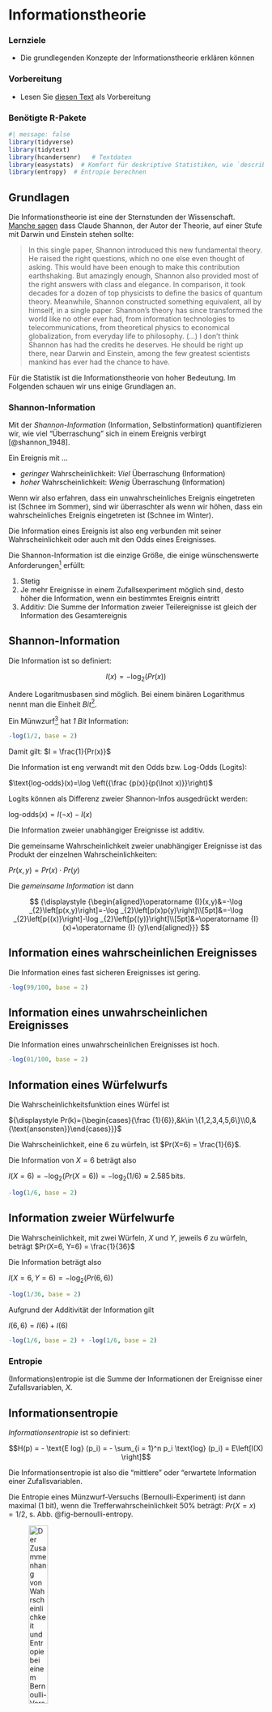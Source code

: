 # Informationstheorie



### Lernziele


- Die grundlegenden Konzepte der Informationstheorie erklären können



### Vorbereitung

- Lesen Sie [diesen Text](https://www.science4all.org/article/shannons-information-theory/) als Vorbereitung



### Benötigte R-Pakete

```r
#| message: false
library(tidyverse)
library(tidytext)
library(hcandersenr)   # Textdaten
library(easystats)  # Komfort für deskriptive Statistiken, wie `describe_distribution`
library(entropy)  # Entropie berechnen
```





## Grundlagen


Die Informationstheorie ist eine der Sternstunden der Wissenschaft. [Manche sagen](http://www.science4all.org/article/shannons-information-theory/) dass Claude Shannon, der Autor der Theorie, auf einer Stufe mit Darwin und Einstein stehen sollte:

>    In this single paper, Shannon introduced this new fundamental theory. He raised the right questions, which no one else even thought of asking. This would have been enough to make this contribution earthshaking. But amazingly enough, Shannon also provided most of the right answers with class and elegance. In comparison, it took decades for a dozen of top physicists to define the basics of quantum theory. Meanwhile, Shannon constructed something equivalent, all by himself, in a single paper.
Shannon’s theory has since transformed the world like no other ever had, from information technologies to telecommunications, from theoretical physics to economical globalization, from everyday life to philosophy. (...)
I don’t think Shannon has had the credits he deserves. He should be right up there, near Darwin and Einstein, among the few greatest scientists mankind has ever had the chance to have. 


Für die Statistik ist die Informationstheorie von hoher Bedeutung.
Im Folgenden schauen wir uns einige Grundlagen an.




### Shannon-Information

Mit der *Shannon-Information* (Information, Selbstinformation) quantifizieren wir, wie viel "Überraschung" sich in einem Ereignis verbirgt [@shannon_1948].

Ein Ereignis mit ...

- *geringer* Wahrscheinlichkeit: *Viel* Überraschung (Information)
- *hoher* Wahrscheinlichkeit: *Wenig* Überraschung (Information)



Wenn wir also erfahren, dass ein unwahrscheinliches Ereignis eingetreten ist (Schnee im Sommer), sind wir überraschter als wenn wir höhen, dass ein wahrscheinliches Ereignis eingetreten ist (Schnee im Winter).

Die Information eines Ereignis ist also eng verbunden mit seiner Wahrscheinlichkeit oder auch mit den Odds eines Ereignisses.

Die Shannon-Information ist die einzige Größe, die einige wünschenswerte Anforderungen^[Desiderata, sagt man] erfüllt:

1. Stetig
2. Je mehr Ereignisse in einem Zufallsexperiment möglich sind, desto höher die Information, wenn ein bestimmtes Ereignis eintritt
3. Additiv: Die Summe der Information zweier Teilereignisse ist gleich der Information des Gesamtereignis



:::{#def-info}

## Shannon-Information


Die Information ist so definiert:


$$I(x) = - \log_2 \left( Pr(x) \right)$$

:::

Andere Logaritmusbasen sind möglich. Bei einem binären Logarithmus nennt man die Einheit *Bit*^[oder *shannon*].


Ein Münwzurf^[wie immer, als fair angenommen, wenn sonst nichts anderes angegeben ist] hat *1 Bit* Information:

```r
-log(1/2, base = 2)
```




Damit gilt: $I = \frac{1}{Pr(x)}$

Die Information ist eng verwandt mit den Odds bzw. Log-Odds (Logits):


$\text{log-odds}(x)=\log \left({\frac {p(x)}{p(\lnot x)}}\right)$

Logits können als Differenz zweier Shannon-Infos ausgedrückt werden:


$\text{log-odds}(x)=I(\lnot x)-I(x)$



Die Information zweier unabhängiger Ereignisse ist additiv.

Die gemeinsame Wahrscheinlichkeit zweier unabhängiger Ereignisse ist das Produkt der einzelnen Wahrscheinlichkeiten:

$Pr(x,y) = Pr(x) \cdot Pr(y)$

Die *gemeinsame Information* ist dann

$$
{\displaystyle {\begin{aligned}\operatorname {I}(x,y)&=-\log _{2}\left[p(x,y)\right]=-\log _{2}\left[p(x)p(y)\right]\\[5pt]&=-\log _{2}\left[p{(x)}\right]-\log _{2}\left[p{(y)}\right]\\[5pt]&=\operatorname {I} (x)+\operatorname {I} (y)\end{aligned}}}
$$





:::{#exm-info1}


## Information eines wahrscheinlichen Ereignisses

Die Information eines fast sicheren Ereignisses ist gering.

```r
-log(99/100, base = 2)
```


:::





:::{#exm-info2}


## Information eines unwahrscheinlichen Ereignisses

Die Information eines unwahrscheinlichen Ereignisses ist hoch.

```r
-log(01/100, base = 2)
```


:::







:::{#exm-info3}


## Information eines Würfelwurfs


Die Wahrscheinlichkeitsfunktion eines Würfel ist

${\displaystyle Pr(k)={\begin{cases}{\frac {1}{6}},&k\in \{1,2,3,4,5,6\}\\0,&{\text{ansonsten}}\end{cases}}}$



Die Wahrscheinlichkeit, eine 6 zu würfeln, ist $Pr(X=6) = \frac{1}{6}$.



Die Information von $X=6$ beträgt also


$I(X=6) = -\log_2 \left( Pr(X=6) \right) = -\log_2(1/6) \approx 2.585 \, \text{bits}$.


```r
-log(1/6, base = 2)
```


:::







:::{#exm-info3}


## Information zweier  Würfelwurfe







Die Wahrscheinlichkeit, mit zwei Würfeln, $X$ und $Y$, jeweils *6* zu würfeln, 
beträgt $Pr(X=6, Y=6) = \frac{1}{36}$



Die Information beträgt also


$I(X=6, Y=6) = -\log_2 \left( Pr(6,6) \right)$


```r
-log(1/36, base = 2)
```


Aufgrund der Additivität der Information gilt


$I(6,6) = I(6) + I(6)$


```r
-log(1/6, base = 2) + -log(1/6, base = 2)
```



:::









### Entropie


(Informations)entropie ist die Summe der Informationen der Ereignisse einer Zufallsvariablen, $X$.



:::{#def-entropie}


## Informationsentropie


*Informationsentropie*  ist so definiert:

$$H(p) = - \text{E log} (p_i) = - \sum_{i = 1}^n p_i \text{log} (p_i) = E\left[I(X) \right]$$

:::

Die Informationsentropie ist also die "mittlere" oder "erwartete Information einer Zufallsvariablen.


Die Entropie eines Münzwurf-Versuchs (Bernoulli-Experiment) ist dann maximal (1 bit), wenn die Trefferwahrscheinlichkeit 50% beträgt: $Pr(X=x) = 1/2$, s. Abb. @fig-bernoulli-entropy.


![Der Zusammenhang von Wahrscheinlichkeit und Entropie bei einem Bernoulli-Versuch, Quelle: Wikipedia, CC-BY-SA, Brona, Rubber Duck](img/Binary_entropy_plot.svg.png){#fig-bernoulli-entropy width="30%"}



### Gemeinsame Information

Die *gemeinsame Information* (mutual information, MI) zweier Zufallsvariablen $X$ und $Y$, $I(X,Y)$, quantifiziert die Informationsmenge, die man über $Y$ erhält, wenn man $X$ beobachtet. Mit anderen Worten: Die MI ist ein Maß des Zusammenhangs zweier (nominaler) Variablen. Im Gegensatz zur Korrelation ist die MI nicht auf lineare Abhängigkeiten beschränkt.



Die MI quantifiziert den Unterschied zwischen der gemeinsamen Verteilung $Pr(X,Y)$ und dem Produkt einer einzelnen^[auch als *marginalen* Wahrscheinlichkeiten oder *Randwahrscheinlichkeiten* bezeichnet] Wahrscheinlichkeitsverteilungen, d.h. $Pr(X)$ und $Pr(Y)$.

Wenn die beiden Variablen (stochastisch) unabhängig^[Für stochastische Unabhängigkeit kann das Zeichen $\bot$ verwendet werden] sind, ist ihre gemeinsame Information Null:

$I(X,Y) = 0 \quad \text{gdw} \quad \bot(X,Y)$.

Dann gilt nämlich:

$\log \left( \frac{Pr(X,Y)} {Pr(X) \cdot Pr(Y)} \right) =\log(1) = 0$.


Das macht intuitiv Sinn: Sind zwei Variablen unabhängig, so erfährt man nichts über die zweite, wenn man die erste kennt. So ist Kenntnis der Sternzeichens einer Person und ihrer Körpergröße unabhängig.

Das Gegenteil ist auch wahr: Sind zwei Variablen voneinander komplett abhängig, so weiß man alles über die zweite, wenn man die erste kennt.


Die gemeinsame Information kann man sich als *Summe der einzelnen gemeinsamen Informationen* von $XY$ sehen (s. @tbl-mi1):

```r
#| label: tbl-mi1
#| tbl-cap: Summe der punktweisen gemeinsamen Informationen
#| echo: true
d <- tibble::tribble(
     ~x1,    ~x2,    ~x3,
  "x1y2", "x2y1", "x3y1",
  "x2y1", "x2y2", "x3y2",
  "x1y3", "x2y3", "x3y3"
  )
```



$I(X,Y) = \Sigma_Y \Sigma_y Pr(x,y) \underbrace{\log \left( \frac{Pr(X,Y)}{Pr(X) Pr(Y)} \right)}_\text{punktweise MI}$ 

Die Summanden der gemeinsamen Information bezeichnet man auch als *punktweise gemeinsame Information* (pointwise mutual information, PMI), entsprechend, s. @eq-pmi. MI ist also der Erwartungswert der PMI.


$${\displaystyle \operatorname {PMI} (x,y)\equiv \log_{2}{\frac {p(x,y)}{p(x)p(y)}}=\log _{2}{\frac {p(x|y)}{p(x)}}=\log _{2}{\frac {p(y|x)}{p(y)}}}
$${#eq-pmi}


Andere Basen als `log2` sind gebräuchlich, vor allem der natürliche Logarithmus.




::: {.remark}

Die zwei rechten Umformungen in @eq-pmi basieren auf der Umformung der gemeinsamen Wahrscheinlichkeit. 

Zur Erinnerung: $p(x,y) = p(y)p(x|y) = p(x)p(y|x)$
:::




::: {#exm-pmi}

## Interpretation der PMI

Sei $p(x) = p(y) = 1/10$ und $p(x,y) = 1/10$. Wären $x$ und $y$ unabhängig, dann wäre $p^{\prime}(x,y) = p(x)p(y) = 1/100$.
Das Verhältnis der Produkte der einzelnen Wahrscheinlichkeit zur gemeinsamen Wahrscheinlichkeit wäre dann 1 und der Logarithmus von 1 ist 0. Das Verhältnis von 1 entspricht also der Unabhängigkeit. Ist das Verhältnis z.B. 5, so zeigt das eine gewisse Abhängigkeit an.
Im obigen Beispiel gilt: $\frac{1/20}{1/100}=5$.

:::


Die MI wird auch über die sog. *Kullback-Leibler-Divergenz* definiert,
die die Differenz zwischen gemeinsamer Wahrscheinlichkeitsfunktion bzw. -dichte und dem Produkt der jeweiligen Randwahrscheinlichkeiten bzw. -dichte angibt.



### Maximumentropie


:::{#def-maxent}


## Maximumentropie

Die Verteilungsform, für die es die meisten Möglichkeiten (Pfade im Baumdiagramm) gibt,
hat die höchste Informationsentropie.

:::

@fig-muenz3 zeigt ein Baumdiagramm für einen 3-fachen Münzwurf.
In den "Blättern" (Endknoten) sind die Ergebnisse des Experiments dargestellt
sowie die Zufallsvariable $X$, die die Anzahl der "Treffer" (Kopf) fasst.
Wie man sieht, vereinen einige Werte der Zufallsvariable mehr Pfade auf sich als andere:
Der Wert $X=1$ vereinigt 3 Pfade (von 8) auf sich; der Wert $X=3$ nur 1 Pfad.

![Pfade im Baumdiagramm: 3-facher Münzwurf](img/muenz3.png){#fig-muenz3}



#### Ilustration 


Sagen wir, Sie stehen vor 5 Eimern und haben 10 Kieselsteine bei sich, die mit den Nummern 1 bis 10 beschriftet sind [@mcelreath_statistical_2020].
Weil Sie nichts besseres zu tun haben, werfen Sie die Kiesel in die Eimer und zwar so, 
dass die Wahrscheinlichkeit für einen Kiesel in einen bestimmten Eimer zu landen für alle Eimer gleich ist.
Sie werfen also Ihre 10 Kiesel und betrachten das Ergebnis; die Kiesel sind jetzt in einem bestimmten (zufälligen)
Arrangement auf die Eimer verteilt.
Jede Aufteilung (der 10 Kiesel in den 5 Eimern) ist gleich wahrscheinlich^[so ähnlich wie mit den Lottozahlen] -- 
die Wahrscheinlichkeit, dass alle 10 Kiesel in Eimer 1 landen ist also gleich hoch wie die Wahrscheinlichkeit,
dass jeder Eimer einen Kiesel abkriegt.
Jetzt kommt's: Manche Arrangements können auf mehrere Arten erzielt werden als andere. 
So gibt es nur *eine* Aufteilung für alle 10 Kiesel in einem Eimer (Teildiagramm a, in @fig-kiesel).
Aber es gibt 90 Möglichkeiten, die Kiesel so aufzuteilen, dass 2 in Eimer 2 landen, 8 in Eimer 4 und 2 in Eimer 4,
s. Teildiagramm b in @fig-kiesel [@kurz_statistical_2021]. 
Teildiagramme c bis e zeigen, dass die Anzahl der Aufteilungen schnell astronomisch hoch wird,
wenn sich die Kiesel "gleichmäßiger" auf die Eimer verteilen.
Die gleichmäßigste Aufteilung (Diagramm e) hat die größte Zahl an möglichen Anordnungen.
Eine Aufteilung der Kiesel auch als Pfad durch ein Baumdiagramm beschrieben werden.

Hier sind ein paar verschiedene Arrangements, deren Anzahl von Aufteilungen wir hier anschauen:

```r
d <-
  tibble(a = c(0, 0, 10, 0, 0),
         b = c(0, 1, 8, 1, 0),
         c = c(0, 2, 6, 2, 0),
         d = c(1, 2, 4, 2, 1),
         e = 2) 
d
```



```r
#| echo: false
#| fig-cap: Anzahl von Aufteilungen der 10 Kiesel in 5 Eimer
#| label: fig-kiesel
d %>% 
  mutate(bucket = 1:5) %>% 
  gather(letter, pebbles, - bucket) %>% 
  
  ggplot(aes(x = bucket, y = pebbles)) +
  geom_col(width = 1/5) +
  geom_text(aes(y = pebbles + 1, label = pebbles)) +
  geom_text(data = tibble(
    letter  = letters[1:5],
    bucket  = 5.5,
    pebbles = 10,
    label   = str_c(c(1, 90, 1260, 37800, 113400), 
                    rep(c(" Pfad", " Pfade"), times = c(1, 4)))),
    aes(label = label), hjust = 1) +
  scale_y_continuous(breaks = c(0, 5, 10)) +
  theme(panel.grid = element_blank()) +
  facet_wrap(~letter, ncol = 3)
```

Hier sind die Wahrscheinlichkeitsverteilungen der 5 Arrangements^[Ist das nicht eine elegante Syntax?! Solomon Kurz, der Autor der Syntax, hielt sich nicht an die aktuelle Version von `dplyr`; `mutate_all` ist eigentlich überholt zugunsten von `mutate` mit `across`, aber die Prägnanz der Syntax hier ist schon beeindruckend, wie ich finde.]:

```r
d %>% 
  mutate_all(~. / sum(.))
```


Dann kann man die Wahrscheinlichkeit einfach in Entropie umrechnen^[Syntax aus @kurz_statistical_2021]:

```r
d %>% 
  mutate_all(~ . / sum(.)) %>% 
  gather() %>% 
  group_by(key) %>% 
  summarise(h = -sum(ifelse(value == 0, 0, value * log(value))))
```


Das `ifelse` dient nur dazu, eine Wahrscheinlichkeit von 0 eine Entropie von 0 zu verpassen^[Regel von L'Hopital], denn sonst würden wir ein Problem rennen, wenn wir $log(0)$ ausrechnen.

```r
log(0)
```



## Zufallstext erkennen


### Entropie von Zufallstext


Kann man wohl Zufallstext maschinell erkennen? Sicher gibt es viele Ansätze,
um das Problem anzugehen.
Lassen Sie uns einen Ansatz erforschen. 
Erforschen heißt, *wir* erforschen für *uns*, es handelt sich um eine didaktische Übung, 
das Ziel ist nicht, Neuland für die Menschheit zu betreten.

Aber zuerst müssen wir überlegen, was "Zufallstext" bedeuten soll.


Nehmen wir uns dazu zuerst einen richtigen Text, ein Märchen von H.C. Andersen zum Beispiel.
Nehmen wir das Erste aus der Liste in dem Tibble `hcandersen_de`, "das Feuerzeug".

```r
das_feuerzeug <-
  hcandersen_de  %>% 
  filter(book == "Das Feuerzeug") %>% 
  unnest_tokens(input = text, output = word) %>% 
  pull(word) 

head(das_feuerzeug)
```


Das Märchen ist `r length(das_feuerzeug)` Wörter lang.

```r
wortliste <- 
hcandersen_de  %>% 
  filter(book == "Das Feuerzeug") %>% 
  unnest_tokens(output = word, input = text) %>% 
  pull(word) %>% 
  unique()

head(wortliste)
```


Jetzt ziehen wir Stichproben (mit Zurücklegen) aus dieser Liste und erstellen damit eine Art Zufallstext.

```r
zufallstext <- 
  sample(x = wortliste, size = length(das_feuerzeug)*10^2, replace = TRUE)
head(zufallstext)
```


Zählen wir, wie häufig jedes Wort vorkommt:

```r
zufallstext_count <-
tibble(zufallstext = zufallstext) %>% 
  count(zufallstext)

head(zufallstext_count)
```


Der Häufigkeitsvektor von `wortliste` besteht nur aus Einsen, 
so haben wir ja gerade die Wortliste definiert:

```r
wortliste_count <-
tibble(wortliste = wortliste) %>% 
  count(wortliste)

head(wortliste_count)
```


Daher ist ihre Informationsentropy maximal.

```r
entropy(wortliste_count$n, unit = "log2")
```



Die Häufigkeiten der Wörter in `zufallstext` hat eine hohe Entropie.

```r
entropy(zufallstext_count$n, unit = "log2")
```


Zählen wir die Häufigkeiten in der Geschichte "Das Feuerzeug".

```r
das_feuerzeug_count <-
  tibble(text = das_feuerzeug) %>% 
  count(text)

head(das_feuerzeug_count)
```
Und berechnen dann die Entropie:

```r
entropy(das_feuerzeug_count$n, unit = "log2")
```


Der Zufallstext hat also eine höhere Entropie als der echte Märchentext.
Der Zufallstext ist also gleichverteilter in den Worthäufigkeiten.


Pro Bit weniger Entropie halbiert sich die Anzahl der Möglichkeiten einer Häufigkeitsverteilung.



### MI von Zufallstext






## Literatur


### Wikipedia

Es gibt eine Reihe nützlicher (und recht informationsdichter) Wikipedia-Einträge zum Thema Informationstheorie.

- [Wikipedia: Pointwise Mutual Information](https://en.wikipedia.org/wiki/Pointwise_mutual_information)
- [Wikipedia: Mutual information](https://en.wikipedia.org/wiki/Mutual_information)
- [Wikipedia: Information theory](https://en.wikipedia.org/wiki/Information_theory)




